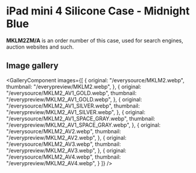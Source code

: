 
# iPad mini 4 Silicone Case - Midnight Blue

<Callout type='info' emoji='👉🏻'>**MKLM2ZM/A** is an order number of this case, used for search engines, auction websites and such.</Callout>

## Image gallery

<GalleryComponent
    images={[
      {
        original: "/everysource/MKLM2.webp",
        thumbnail: "/everypreview/MKLM2.webp",
      },
      {
        original: "/everysource/MKLM2_AV1_GOLD.webp",
        thumbnail: "/everypreview/MKLM2_AV1_GOLD.webp",
      },
      {
        original: "/everysource/MKLM2_AV1_SILVER.webp",
        thumbnail: "/everypreview/MKLM2_AV1_SILVER.webp",
      },
      {
        original: "/everysource/MKLM2_AV1_SPACE_GRAY.webp",
        thumbnail: "/everypreview/MKLM2_AV1_SPACE_GRAY.webp",
      },
      {
        original: "/everysource/MKLM2_AV2.webp",
        thumbnail: "/everypreview/MKLM2_AV2.webp",
      },
      {
        original: "/everysource/MKLM2_AV3.webp",
        thumbnail: "/everypreview/MKLM2_AV3.webp",
      },
      {
        original: "/everysource/MKLM2_AV4.webp",
        thumbnail: "/everypreview/MKLM2_AV4.webp",
      }
    ]}
  />
